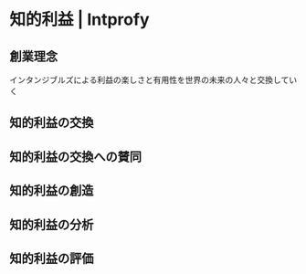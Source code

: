 # 知的利益 | Intprofy

## 創業理念
インタンジブルズによる利益の楽しさと有用性を世界の未来の人々と交換していく

## 知的利益の交換

## 知的利益の交換への賛同

## 知的利益の創造

## 知的利益の分析

## 知的利益の評価
